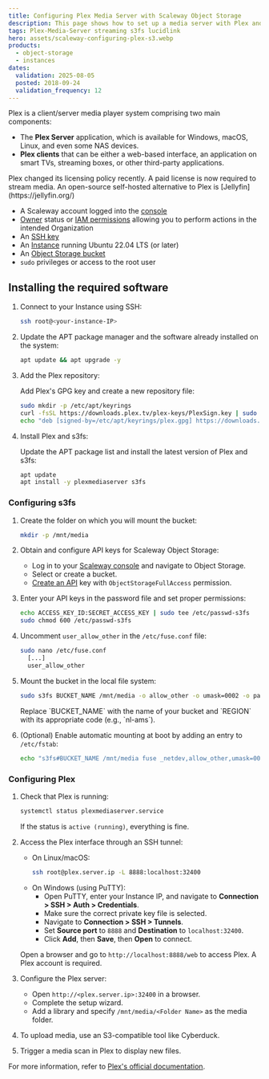 ```yaml
---
title: Configuring Plex Media Server with Scaleway Object Storage
description: This page shows how to set up a media server with Plex and Scaleway Object Storage
tags: Plex-Media-Server streaming s3fs lucidlink
hero: assets/scaleway-configuring-plex-s3.webp
products:
  - object-storage
  - instances
dates:
  validation: 2025-08-05
  posted: 2018-09-24
  validation_frequency: 12
---
```




Plex is a client/server media player system comprising two main components:

- The **Plex Server** application, which is available for Windows, macOS, Linux, and even some NAS devices.
- **Plex clients** that can be either a web-based interface, an application on smart TVs, streaming boxes, or other third-party applications.

<Message type="note">
  Plex changed its licensing policy recently. A paid license is now required to stream media. An open-source self-hosted alternative to Plex is [Jellyfin](https://jellyfin.org/)
</Message>

<Requirements />

- A Scaleway account logged into the [console](https://console.scaleway.com)
- [Owner](/iam/concepts/#owner) status or [IAM permissions](/iam/concepts/#permission) allowing you to perform actions in the intended Organization
- An [SSH key](/organizations-and-projects/how-to/create-ssh-key/)
- An [Instance](/instances/how-to/create-an-instance/) running Ubuntu 22.04 LTS (or later)
- An [Object Storage bucket](/object-storage/how-to/create-a-bucket/)
- `sudo` privileges or access to the root user

## Installing the required software

1. Connect to your Instance using SSH:
    ```bash
    ssh root@<your-instance-IP>
    ```
2. Update the APT package manager and the software already installed on the system:
    ```bash
    apt update && apt upgrade -y
    ```
3. Add the Plex repository:

    Add Plex's GPG key and create a new repository file:
    ```bash
    sudo mkdir -p /etc/apt/keyrings
    curl -fsSL https://downloads.plex.tv/plex-keys/PlexSign.key | sudo gpg --dearmor -o /etc/apt/keyrings/plex.gpg
    echo "deb [signed-by=/etc/apt/keyrings/plex.gpg] https://downloads.plex.tv/repo/deb public main" | sudo tee /etc/apt/sources.list.d/plexmediaserver.list
    ```
4. Install Plex and s3fs:

    Update the APT package list and install the latest version of Plex and s3fs:
    ```bash
    apt update
    apt install -y plexmediaserver s3fs
    ```

### Configuring s3fs

1. Create the folder on which you will mount the bucket:
    ```bash
    mkdir -p /mnt/media
    ```
2. Obtain and configure API keys for Scaleway Object Storage:

    - Log in to your [Scaleway console](https://console.scaleway.com) and navigate to Object Storage.
    - Select or create a bucket.
    - [Create an API](/iam/how-to/create-api-keys/) key with `ObjectStorageFullAccess` permission.

3. Enter your API keys in the password file and set proper permissions:
    ```bash
    echo ACCESS_KEY_ID:SECRET_ACCESS_KEY | sudo tee /etc/passwd-s3fs
    sudo chmod 600 /etc/passwd-s3fs
    ```
4. Uncomment `user_allow_other` in the `/etc/fuse.conf` file:
    ```bash
    sudo nano /etc/fuse.conf
      [...]
      user_allow_other
    ```
5. Mount the bucket in the local file system:
    ```bash
    sudo s3fs BUCKET_NAME /mnt/media -o allow_other -o umask=0002 -o passwd_file=/etc/passwd-s3fs -o url=https://s3.REGION.scw.cloud
    ```
    <Message type="note">
      Replace `BUCKET_NAME` with the name of your bucket and `REGION` with its appropriate code (e.g., `nl-ams`).
    </Message>
6. (Optional) Enable automatic mounting at boot by adding an entry to `/etc/fstab`:
    ```bash
    echo "s3fs#BUCKET_NAME /mnt/media fuse _netdev,allow_other,umask=0002,passwd_file=/etc/passwd-s3fs,url=https://s3.REGION.scw.cloud 0 0" | sudo tee -a /etc/fstab
    ```

### Configuring Plex

1. Check that Plex is running:
    ```bash
    systemctl status plexmediaserver.service
    ```
    If the status is `active (running)`, everything is fine.
2. Access the Plex interface through an SSH tunnel:
    - On Linux/macOS:
      ```bash
      ssh root@plex.server.ip -L 8888:localhost:32400
      ```
    - On Windows (using PuTTY):
      - Open PuTTY, enter your Instance IP, and navigate to **Connection > SSH > Auth > Credentials**.
      - Make sure the correct private key file is selected.
      - Navigate to **Connection > SSH > Tunnels**.
      - Set **Source port** to `8888` and **Destination** to `localhost:32400`.
      - Click **Add**, then **Save**, then **Open** to connect.

    Open a browser and go to `http://localhost:8888/web` to access Plex.
    <Message type="note">
      A Plex account is required.
    </Message>
3. Configure the Plex server:
    - Open `http://<plex.server.ip>:32400` in a browser.
    - Complete the setup wizard.
    - Add a library and specify `/mnt/media/<Folder Name>` as the media folder.
    <Lightbox image={image} alt="Adding a media folder in Plex" />
4. To upload media, use an S3-compatible tool like Cyberduck.
5. Trigger a media scan in Plex to display new files.

For more information, refer to [Plex's official documentation](https://support.plex.tv/articles/).
